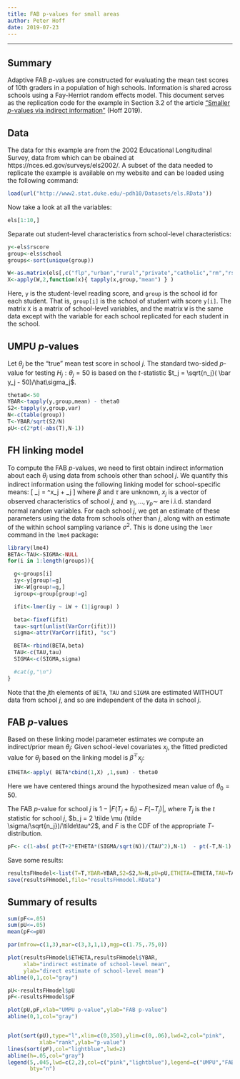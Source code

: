 ```yaml
---
title: FAB p-values for small areas
author: Peter Hoff 
date: 2019-07-23
---
```


----

## Summary 
Adaptive FAB $p$-values are constructed  for evaluating the mean test scores of 10th graders in a population of high schools. Information is shared across schools using a Fay-Herriot random effects model. This document serves as the replication code for the example in Section 3.2 of the article
["Smaller $p$-values via indirect information"](https://arxiv.org/abs/1907.12589) (Hoff 2019).




## Data
The data for this example are from the 2002 Educational Longitudinal Survey, data from which can 
be obained at https://nces.ed.gov/surveys/els2002/. A subset of the data needed to 
replicate the example is available on my website and can be loaded using the following command:
```r
load(url("http://www2.stat.duke.edu/~pdh10/Datasets/els.RData")) 
```

Now take a look at all the variables:
```r
els[1:10,]
```



Separate out student-level characteristics from school-level characteristics:
```r
y<-els$rscore 
group<-els$school 
groups<-sort(unique(group))  

W<-as.matrix(els[,c("flp","urban","rural","private","catholic","rm","rs","rw","enrollment") ] )  
X<-apply(W,2,function(x){ tapply(x,group,"mean") } ) 
```

Here, `y` is the student-level reading score, and `group` 
is the school id for each student. That is, 
`group[i]` is the school of student with score `y[i]`. 
The matrix `X` is a matrix of school-level variables, and the 
matrix `W` is the same data except with the variable for each school replicated for each student in the school. 


## UMPU $p$-values 
Let $\theta_j$ be the "true" mean test score in school $j$. 
The standard two-sided $p$-value for testing 
$H_j:\theta_j=50$  is 
based on the $t$-statistic $t_j = \sqrt{n_j}( \bar y_j - 50)/\hat\sigma_j$. 
```r
theta0<-50
YBAR<-tapply(y,group,mean) - theta0
S2<-tapply(y,group,var)
N<-c(table(group))
T<-YBAR/sqrt(S2/N)
pU<-c(2*pt(-abs(T),N-1))
```



## FH linking model
To compute the FAB $p$-values, we need to first obtain 
indirect information about each $\theta_j$ using data from schools other than 
school $j$. 
We quantify this indirect information using the 
following linking model for school-specific means:
\[
 \theta_j =  \beta^\top x_j + \tau \gamma_j 
\]
where $\beta$ and $\tau$ are unknown, 
$x_j$ is a vector of observed characteristics of school $j$, 
and $\gamma_1,\ldots, \gamma_p \sim$ are i.i.d. standard normal 
random variables. For each school $j$, we get an estimate of these 
parameters using the data from schools other than $j$, along with 
an estimate of the within school sampling variance $\sigma^2$. This is 
done using the `lmer` command in the `lme4` package:
```r
library(lme4)
BETA<-TAU<-SIGMA<-NULL
for(i in 1:length(groups)){

  g<-groups[i]
  iy<-y[group!=g]
  iW<-W[group!=g,]
  igroup<-group[group!=g]

  ifit<-lmer(iy ~ iW + (1|igroup) )

  beta<-fixef(ifit)
  tau<-sqrt(unlist(VarCorr(ifit)))
  sigma<-attr(VarCorr(ifit), "sc")

  BETA<-rbind(BETA,beta)
  TAU<-c(TAU,tau)
  SIGMA<-c(SIGMA,sigma)

  #cat(g,"\n") 
}
```
Note that the $j$th elements of `BETA`, `TAU` and `SIGMA` are estimated 
WITHOUT data from school $j$, and so are independent of the data in school 
$j$. 


## FAB $p$-values 

Based on these linking model parameter estimates we compute an 
indirect/prior mean $\theta_j$: 
Given school-level covariates $x_j$, the fitted predicted value for 
$\theta_j$ based on the linking model is 
$\hat\beta^\top x_j$: 
```r
ETHETA<-apply( BETA*cbind(1,X) ,1,sum) - theta0
``` 
Here we have centered things around the hypothesized mean value of 
$\theta_0=50$. 

The FAB $p$-value for school $j$ is 
$1-|F( T_j + \tilde b_j ) - F(-T_j)|$, 
where $T_j$ is the $t$ statistic for school $j$, 
$b_j = 2 \tilde \mu (\tilde \sigma/\sqrt{n_j})/\tilde\tau^2$, 
and $F$ is the CDF of the appropriate $T$-distribution. 
```r
pF<- c(1-abs( pt(T+2*ETHETA*(SIGMA/sqrt(N))/(TAU^2),N-1)  - pt(-T,N-1) ) )
```

Save some results:
```r
resultsFHmodel<-list(T=T,YBAR=YBAR,S2=S2,N=N,pU=pU,ETHETA=ETHETA,TAU=TAU,SIGMA=SIGMA,pF=pF)
save(resultsFHmodel,file="resultsFHmodel.RData")
```

## Summary of results  

```r
sum(pF<=.05)
sum(pU<=.05)
mean(pF<=pU)
```


```r
par(mfrow=c(1,3),mar=c(3,3,1,1),mgp=c(1.75,.75,0))

plot(resultsFHmodel$ETHETA,resultsFHmodel$YBAR,
     xlab="indirect estimate of school-level mean",
     ylab="direct estimate of school-level mean")
abline(0,1,col="gray")

pU<-resultsFHmodel$pU
pF<-resultsFHmodel$pF

plot(pU,pF,xlab="UMPU p-value",ylab="FAB p-value")
abline(0,1,col="gray")


plot(sort(pU),type="l",xlim=c(0,350),ylim=c(0,.06),lwd=2,col="pink",
          xlab="rank",ylab="p-value")
lines(sort(pF),col="lightblue",lwd=2)
abline(h=.05,col="gray")
legend(5,.045,lwd=c(2,2),col=c("pink","lightblue"),legend=c("UMPU","FAB"),
       bty="n")
```



